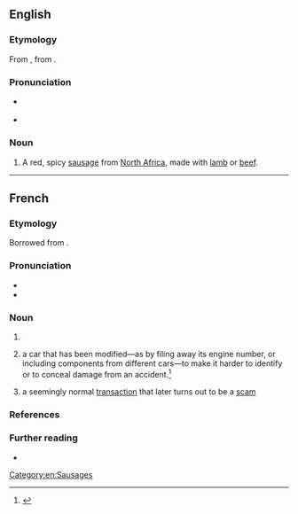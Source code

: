 ==English==
{{wikipedia}}

===Etymology===
From {{bor|en|fr|merguez}}, from {{der|fr|ary|مرقاس|مِرْقَاز|tr=mirqāz}}.

===Pronunciation===
* {{a|UK}} {{IPA|en|/mɛə.ˈɡɛz/}}
* {{a|US}} {{IPA|en|/mɛɹ.ˈɡɛz/}}

===Noun===
{{en-noun|-}}

# A red, spicy [[sausage]] from [[North Africa]], made with [[lamb]] or [[beef]].

[[Category:en:Sausages]]

----

==French==

===Etymology===
Borrowed from {{bor|fr|ary|مِرْقَاز|tr=mirqāz}}.

===Pronunciation===
* {{fr-IPA|merguèze}}
* {{audio|fr|LL-Q150 (fra)-Benoît Prieur-merguez.wav|Audio}}

===Noun===
{{fr-noun|f|merguez}}

# {{l|en|merguez|merguez}}
# {{lb|fr|slang}} a car that has been modified—as by filing away its engine number, or including components from different cars—to make it harder to identify or to conceal damage from an accident.<ref>{{cite-web
 |url         = http://www.courrierdemantes.com/news/fullstory.php/aid/16537/Petit_lexique_du_jargon_des_flics.html
 |title       = Petit lexique du jargon des flics
 |editor      = Le Courrier de Mantes
 |accessdate  = 23 January 2008
 |archiveurl  = https://web.archive.org/web/20080105153834/http://www.courrierdemantes.com/news/fullstory.php/aid/16537/Petit_lexique_du_jargon_des_flics.html
 |archivedate = 5 January 2008
}}</ref>
# {{lb|fr|slang|by extension}} a seemingly normal [[transaction]] that later turns out to be a [[scam]]

===References===
<references/>

===Further reading===
* {{R:TLFi}}

{{c|fr|Sausages}}